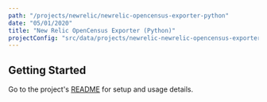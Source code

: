 ```yaml
---
path: "/projects/newrelic/newrelic-opencensus-exporter-python"
date: "05/01/2020"
title: "New Relic OpenCensus Exporter (Python)"
projectConfig: "src/data/projects/newrelic-newrelic-opencensus-exporter-python.json"
---
```


## Getting Started

Go to the project's [README](https://github.com/newrelic/newrelic-opencensus-exporter-python#readme) for setup and usage details.





